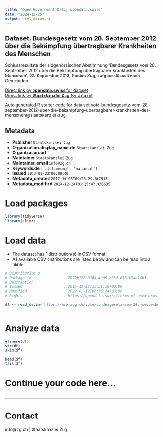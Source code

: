 ```yaml
---
title: "Open Government Data, opendata.swiss"
date: "2024-12-25"
output: html_document
---
```


## Dataset: Bundesgesetz vom 28. September 2012 über die Bekämpfung übertragbarer Krankheiten des Menschen

Schlussresultate der eidgenössischen Abstimmung 'Bundesgesetz vom 28. September 2012 über die Bekämpfung übertragbarer Krankheiten des Menschen', 22. September 2013, Kanton Zug, aufgeschlüsselt nach Gemeinden.

[Direct link by **opendata.swiss** for dataset](https://opendata.swiss/de/dataset/bundesgesetz-vom-28-september-2012-uber-die-bekampfung-ubertragbarer-krankheiten-des-menschen)<br>
[Direct link by **Staatskanzlei Zug** for dataset](https://wab.zug.ch/vote/bundesgesetz-vom-28.-september-2012-uber-die-bekampfung-ubertragbarer-krankheiten-des-menschen/data)

Auto generated R starter code for data set vote-bundesgesetz-vom-28.-september-2012-uber-die-bekampfung-ubertragbarer-krankheiten-des-menschen@staatskanzlei-zug.

## Metadata

- **Publisher** `Staatskanzlei Zug`
- **Organization.display_name.de** `Staatskanzlei Zug`
- **Organization.url** ``
- **Maintainer** `Staatskanzlei Zug`
- **Maintainer_email** `info@zg.ch`
- **Keywords.de** `['abstimmung', 'national']`
- **Issued** `2013-09-22T00:00:00`
- **Metadata_created** `2017-10-05T09:23:29.867513`
- **Metadata_modified** `2024-12-24T03:15:47.936635`


# Load packages

```r

library(tidyverse)
library(skimr)

```

# Load data

-   The dataset has 1 distribution(s) in CSV format.
-   All available CSV distributions are listed below and can be read into a tibble.

```r

# Distribution 0
# Package_id               : 7072bf22-0364-4cd5-b33d-6131b3ae14b3
# Description              : 
# Issued                   : 2015-12-22T15:51:18+00:00
# Modified                 : 2022-01-19T06:36:24+00:00
# Rights                   : https://opendata.swiss/terms-of-use#terms_by

df <- read_delim('https://wab.zug.ch/vote/bundesgesetz-vom-28.-september-2012-uber-die-bekampfung-ubertragbarer-krankheiten-des-menschen/data-csv')



```

# Analyze data

```r

glimpse(df)
str(df)
skim(df)

head(df)
tail(df)

```

# Continue your code here...

```r

```

------------------------------------------------------------------------

# Contact

info@zg.ch | Staatskanzlei Zug
